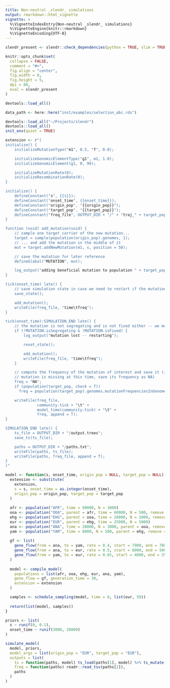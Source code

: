 ```yaml
---
title: Non-neutral _slendr_ simulations
output: rmarkdown::html_vignette
vignette: >
  %\VignetteIndexEntry{Non-neutral _slendr_ simulations}
  %\VignetteEngine{knitr::rmarkdown}
  %\VignetteEncoding{UTF-8}
---
```


```r
slendr_present <- slendr::check_dependencies(python = TRUE, slim = TRUE, quit = FALSE)

knitr::opts_chunk$set(
  collapse = FALSE,
  comment = "#>",
  fig.align = "center",
  fig.width = 8,
  fig.height = 5,
  dpi = 80,
  eval = slendr_present
)

devtools::load_all()

data_path <- here::here("inst/examples/selection_abc.rds")
```

```r
devtools::load_all("~/Projects/slendr")
devtools::load_all()
init_env(quiet = TRUE)
```

```r
extension <- r"(
initialize() {
    initializeMutationType("m1", 0.5, "f", 0.0);

    initializeGenomicElementType("g1", m1, 1.0);
    initializeGenomicElement(g1, 0, 99);

    initializeMutationRate(0);
    initializeRecombinationRate(0);
}

initialize() {
    defineConstant("s", {{s}});
    defineConstant("onset_time", {{onset_time}});
    defineConstant("origin_pop", "{{origin_pop}}");
    defineConstant("target_pop", "{{target_pop}}");
    defineConstant("freq_file", OUTPUT_DIR + "/" + "traj_" + target_pop + "_" + origin_pop + ".tsv");
}

function (void) add_mutation(void) {
    // sample one target carrier of the new mutation...
    target = sample(population(origin_pop).genomes, 1);
    // ... and add the mutation in the middle of it
    mut = target.addNewMutation(m1, s, position = 50);

    // save the mutation for later reference
    defineGlobal("MUTATION", mut);

    log_output("adding beneficial mutation to population " + target_pop);
}

tick(onset_time) late() {
    // save simulation state in case we need to restart if the mutation is lost
    save_state();

    add_mutation();
    writeFile(freq_file, "time\tfreq");
}

tick(onset_time):SIMULATION_END late() {
    // the mutation is not segregating and is not fixed either -- we must restart
    if (!MUTATION.isSegregating & !MUTATION.isFixed) {
        log_output("mutation lost -- restarting");

        reset_state();

        add_mutation();
        writeFile(freq_file, "time\tfreq");
    }

    // compute the frequency of the mutation of interest and save it (if the
    // mutation is missing at this time, save its frequency as NA)
    freq = "NA";
    if (population(target_pop, check = T))
      freq = population(target_pop).genomes.mutationFrequenciesInGenomes();

    writeFile(freq_file,
              community.tick + "\t" +
              model_time(community.tick) + "\t" +
              freq, append = T);
}

SIMULATION_END late() {
    ts_file = OUTPUT_DIR + "/output.trees";
    save_ts(ts_file);

    paths = OUTPUT_DIR + "/paths.txt";
    writeFile(paths, ts_file);
    writeFile(paths, freq_file, append = T);
}
)"

model <- function(s, onset_time, origin_pop = NULL, target_pop = NULL) {
  extension <- substitute(
    extension,
    s = s, onset_time = as.integer(onset_time),
    origin_pop = origin_pop, target_pop = target_pop
  )
  
  afr <- population("AFR", time = 90000, N = 3000)
  ooa <- population("OOA", parent = afr, time = 60000, N = 500, remove = 23000) 
  ehg <- population("EHG", parent = ooa, time = 28000, N = 1000, remove = 6000)
  eur <- population("EUR", parent = ehg, time = 25000, N = 5000)
  ana <- population("ANA", time = 28000, N = 3000, parent = ooa, remove = 4000)
  yam <- population("YAM", time = 8000, N = 500, parent = ehg, remove = 2500)
  
  gf <- list(
    gene_flow(from = ana, to = yam, rate = 0.4, start = 7900, end = 7800),
    gene_flow(from = ana, to = eur, rate = 0.5, start = 6000, end = 5000),
    gene_flow(from = yam, to = eur, rate = 0.65, start = 4000, end = 3500)
  )
  
  model <- compile_model(
    populations = list(afr, ooa, ehg, eur, ana, yam),
    gene_flow = gf, generation_time = 30,
    extension = extension
  )

  samples <- schedule_sampling(model, time = 0, list(eur, 50))
  
  return(list(model, samples))
}
```

```r
priors <- list(
  s ~ runif(0, 0.1),
  onset_time ~ runif(3000, 20000)
)
```

```r
simulate_model(
  model, priors,
  model_args = list(origin_pop = "EUR", target_pop = "EUR"),
  outputs = list(
    ts = function(paths, model) ts_load(paths[1], model) %>% ts_mutate(1e-8),
    freq = function(paths) readr::read_tsv(paths[2]),
    paths
  )
)
```



